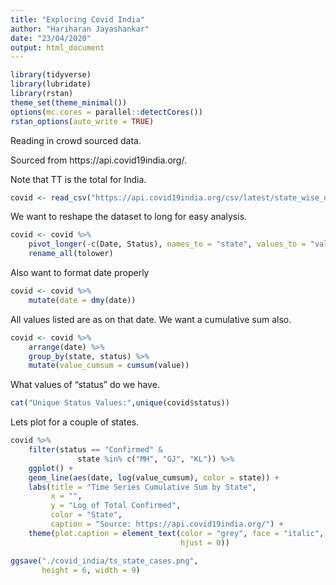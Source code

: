 ---
title: "Exploring Covid India"
author: "Hariharan Jayashankar"
date: "23/04/2020"
output: html_document
---

```{r}
library(tidyverse)
library(lubridate)
library(rstan)
theme_set(theme_minimal())
options(mc.cores = parallel::detectCores())
rstan_options(auto_write = TRUE)
```


Reading in crowd sourced data.

Sourced from https://api.covid19india.org/.

Note that TT is the total for India.

```{r}
covid <- read_csv("https://api.covid19india.org/csv/latest/state_wise_daily.csv")
```

We want to reshape the dataset to long for easy analysis.

```{r}
covid <- covid %>%
    pivot_longer(-c(Date, Status), names_to = "state", values_to = "value") %>%
    rename_all(tolower)
```

Also want to format date properly

```{r}
covid <- covid %>%
    mutate(date = dmy(date))
```

All values listed are as on that date. We want a cumulative sum also.

```{r}
covid <- covid %>%
    arrange(date) %>%
    group_by(state, status) %>%
    mutate(value_cumsum = cumsum(value))
```


What values of "status" do we have.

```{r}
cat("Unique Status Values:",unique(covid$status))
```

Lets plot for a couple of states.

```{r}
covid %>%
    filter(status == "Confirmed" &
               state %in% c("MH", "GJ", "KL")) %>%
    ggplot() +
    geom_line(aes(date, log(value_cumsum), color = state)) +
    labs(title = "Time Series Cumulative Sum by State",
         x = "",
         y = "Log of Total Confirmed",
         color = "State",
         caption = "Source: https://api.covid19india.org/") +
    theme(plot.caption = element_text(color = "grey", face = "italic", 
                                      hjust = 0))

ggsave("./covid_india/ts_state_cases.png",
       height = 6, width = 9)
```
